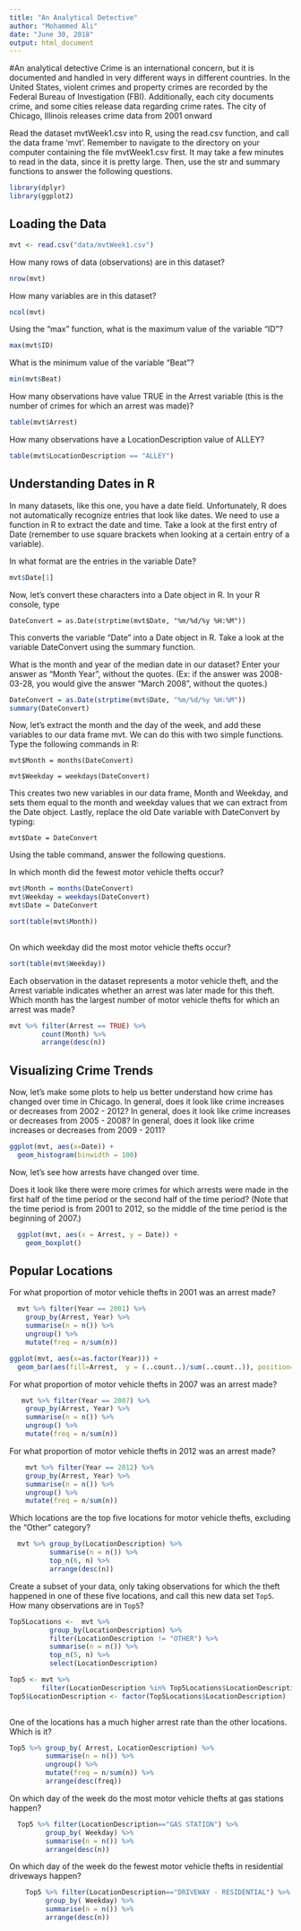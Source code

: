 ---
title: "An Analytical Detective"
author: "Mohammed Ali"
date: "June 30, 2018"
output: html_document
---

#An analytical detective
Crime is an international concern, but it is documented and handled in very different ways in different countries. In the United States, violent crimes and property crimes are recorded by the Federal Bureau of Investigation (FBI).  Additionally, each city documents crime, and some cities release data regarding crime rates. The city of Chicago, Illinois releases crime data from 2001 onward

Read the dataset mvtWeek1.csv into R, using the read.csv function, and call the data frame 'mvt'. Remember to navigate to the directory on your computer containing the file mvtWeek1.csv first. It may take a few minutes to read in the data, since it is pretty large. Then, use the str and summary functions to answer the following questions.
```{r include=FALSE}
library(dplyr)
library(ggplot2)
```

## Loading the Data
```{r}
mvt <- read.csv("data/mvtWeek1.csv")
```
How many rows of data (observations) are in this dataset?
```{r}
nrow(mvt)  
```

How many variables are in this dataset?
```{r}
ncol(mvt)  
```

Using the "max" function, what is the maximum value of the variable "ID"?

```{r}
max(mvt$ID)
```

What is the minimum value of the variable "Beat"?
```{r}
min(mvt$Beat)  
```

How many observations have value TRUE in the Arrest variable (this is the number of crimes for which an arrest was made)?

```{r}
table(mvt$Arrest)
```

How many observations have a LocationDescription value of ALLEY?
```{r}
table(mvt$LocationDescription == "ALLEY")
```

## Understanding Dates in R
In many datasets, like this one, you have a date field. Unfortunately, R does not automatically recognize entries that look like dates. We need to use a function in R to extract the date and time. Take a look at the first entry of Date (remember to use square brackets when looking at a certain entry of a variable).

In what format are the entries in the variable Date?
```{r}
mvt$Date[1]
```
Now, let's convert these characters into a Date object in R. In your R console, type

`DateConvert = as.Date(strptime(mvt$Date, "%m/%d/%y %H:%M"))`

This converts the variable "Date" into a Date object in R. Take a look at the variable DateConvert using the summary function.

What is the month and year of the median date in our dataset? Enter your answer as "Month Year", without the quotes. (Ex: if the answer was 2008-03-28, you would give the answer "March 2008", without the quotes.)

```{r}
DateConvert = as.Date(strptime(mvt$Date, "%m/%d/%y %H:%M"))
summary(DateConvert)
```

Now, let's extract the month and the day of the week, and add these variables to our data frame mvt. We can do this with two simple functions. Type the following commands in R:

`mvt$Month = months(DateConvert)`

`mvt$Weekday = weekdays(DateConvert)`

This creates two new variables in our data frame, Month and Weekday, and sets them equal to the month and weekday values that we can extract from the Date object. Lastly, replace the old Date variable with DateConvert by typing:

`mvt$Date = DateConvert`

Using the table command, answer the following questions.

In which month did the fewest motor vehicle thefts occur?
```{r}
mvt$Month = months(DateConvert)
mvt$Weekday = weekdays(DateConvert)
mvt$Date = DateConvert

sort(table(mvt$Month))
  
```
On which weekday did the most motor vehicle thefts occur?

```{r}
sort(table(mvt$Weekday))
```

Each observation in the dataset represents a motor vehicle theft, and the Arrest variable indicates whether an arrest was later made for this theft. Which month has the largest number of motor vehicle thefts for which an arrest was made?

```{r}
mvt %>% filter(Arrest == TRUE) %>%
        count(Month) %>% 
        arrange(desc(n))
```

## Visualizing Crime Trends
Now, let's make some plots to help us better understand how crime has changed over time in Chicago.
In general, does it look like crime increases or decreases from 2002 - 2012?
In general, does it look like crime increases or decreases from 2005 - 2008?
In general, does it look like crime increases or decreases from 2009 - 2011?

```{r}
ggplot(mvt, aes(x=Date)) +
  geom_histogram(binwidth = 100)
```


Now, let's see how arrests have changed over time.

Does it look like there were more crimes for which arrests were made in the first half of the time period or the second half of the time period? (Note that the time period is from 2001 to 2012, so the middle of the time period is the beginning of 2007.)
```{r}
  ggplot(mvt, aes(x = Arrest, y = Date)) +
    geom_boxplot()
```

## Popular Locations
For what proportion of motor vehicle thefts in 2001 was an arrest made?


```{r}
  mvt %>% filter(Year == 2001) %>%  
    group_by(Arrest, Year) %>% 
    summarise(n = n()) %>% 
    ungroup() %>% 
    mutate(freq = n/sum(n))

ggplot(mvt, aes(x=as.factor(Year))) +
  geom_bar(aes(fill=Arrest,  y = (..count..)/sum(..count..)), position="dodge") 
```

For what proportion of motor vehicle thefts in 2007 was an arrest made?

```{r}
   mvt %>% filter(Year == 2007) %>%  
    group_by(Arrest, Year) %>% 
    summarise(n = n()) %>% 
    ungroup() %>% 
    mutate(freq = n/sum(n))
```
For what proportion of motor vehicle thefts in 2012 was an arrest made?

```{r}
    mvt %>% filter(Year == 2012) %>%  
    group_by(Arrest, Year) %>% 
    summarise(n = n()) %>% 
    ungroup() %>% 
    mutate(freq = n/sum(n))
```

Which locations are the top five locations for motor vehicle thefts, excluding the "Other" category? 
```{r}
  mvt %>% group_by(LocationDescription) %>% 
          summarise(n = n()) %>% 
          top_n(6, n) %>% 
          arrange(desc(n))
```

Create a subset of your data, only taking observations for which the theft happened in one of these five locations, and call this new data set `Top5`.
How many observations are in `Top5`?

```{r}
Top5Locations <-  mvt %>% 
          group_by(LocationDescription) %>% 
          filter(LocationDescription != "OTHER") %>% 
          summarise(n = n()) %>% 
          top_n(5, n) %>%
          select(LocationDescription)

Top5 <- mvt %>% 
        filter(LocationDescription %in% Top5Locations$LocationDescription)
Top5$LocationDescription <- factor(Top5Locations$LocationDescription)
          
```

One of the locations has a much higher arrest rate than the other locations. Which is it? 
```{r}
Top5 %>% group_by( Arrest, LocationDescription) %>% 
         summarise(n = n()) %>% 
         ungroup() %>% 
         mutate(freq = n/sum(n)) %>% 
         arrange(desc(freq))
```
On which day of the week do the most motor vehicle thefts at gas stations happen?

```{r}
  Top5 %>% filter(LocationDescription=="GAS STATION") %>% 
         group_by( Weekday) %>% 
         summarise(n = n()) %>%  
         arrange(desc(n))
```

On which day of the week do the fewest motor vehicle thefts in residential driveways happen?


```{r}
    Top5 %>% filter(LocationDescription=="DRIVEWAY - RESIDENTIAL") %>% 
         group_by( Weekday) %>% 
         summarise(n = n()) %>%  
         arrange(desc(n))
```